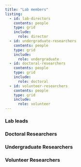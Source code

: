 ```yaml
---
title: "Lab members"
listing:
  - id: lab-directors
    contents: people
    type: grid
    include:
      role: director
  - id: undergraduate-researchers
    contents: people
    type: grid
    include:
      role: undergraduate
  - id: doctoral-researchers
    contents: people
    type: grid
    include:
      role: doctoral
  - id: volunteer-researchers
    contents: people
    type: grid
    include:
      role: volunteer
---
```

### Lab leads

::: {#lab-directors}
:::

### Doctoral Researchers

::: {#doctoral-researchers}

:::

### Undergraduate Researchers

::: {#undergraduate-researchers}
:::

### Volunteer Researchers

::: {#volunteer-researchers}
:::